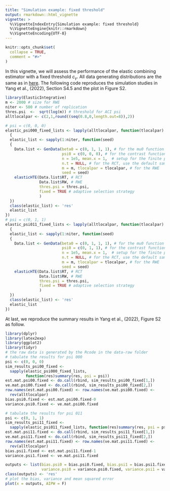 ```yaml
---
title: "Simulation example: fixed threshold"
output: rmarkdown::html_vignette
vignette: >
  %\VignetteIndexEntry{Simulation example: fixed threshold}
  %\VignetteEngine{knitr::rmarkdown}
  %\VignetteEncoding{UTF-8}
---
```


```r
knitr::opts_chunk$set(
  collapse = TRUE,
  comment = "#>"
)
```
In this vignette, we will assess the performance of the elastic combining estimator with a fixed threshold $c_\gamma$. All data generating distributions are the same as in [here](sim_psi011_111.html). The following code reproduces the simulation studies in Yang et al., (2022), Section S4.5 and the plot in Figure S2.
```r
library(ElasticIntegrative)
m <- 2000 # size for RWE
niter <- 500 # number of replication
thres.psi  <-  sqrt(log(m)) # threshold for ACI psi
alltlocalpar <- c(2,1,round((seq(0.8,0,length.out=8)),2))
```
```r
# psi = c(0, 0, 0)
elastic_psi000_fixed_lists <- lapply(alltlocalpar, function(tlocalpar)
  {
  elastic_list <- sapply(1:niter, function(seed)
  {
    Data.list <- GenData(beta0 = c(0, 1, 1, 1), # for the mu0 function
                         psi0 = c(0, 0, 0), # for the contrast function
                         n = 1e5, mean.x = 1,  # setup for the finite population
                         n.t = NULL, # for the RCT, use the default sample size
                         m = m, tlocalpar = tlocalpar, # for the RWE
                         seed = seed)
    elasticHTE(Data.list$RT, # RCT
               Data.list$RW, # RWE
               thres.psi = thres.psi,
               fixed = TRUE # adaptive selection strategy
               )
  })
  class(elastic_list) <- 'res'
  elastic_list
})
# psi = c(0, 1, 1)
elastic_psi011_fixed_lists <- lapply(alltlocalpar, function(tlocalpar)
  {
  elastic_list <- sapply(1:niter, function(seed)
  {
    Data.list <- GenData(beta0 = c(0, 1, 1, 1), # for the mu0 function
                         psi0 = c(0, 1, 1), # for the contrast function
                         n = 1e5, mean.x = 1,  # setup for the finite population
                         n.t = NULL, # for the RCT, use the default sample size
                         m = m, tlocalpar = tlocalpar, # for the RWE
                         seed = seed)
    elasticHTE(Data.list$RT, # RCT
               Data.list$RW, # RWE
               thres.psi = thres.psi,
               fixed = TRUE # adaptive selection strategy
               )
  })
  class(elastic_list) <- 'res'
  elastic_list
})
```
At last, we reproduce the summary results in Yang et al., (2022), Figure S2 as follow.
```r
library(dplyr)
library(latex2exp)
library(ggplot2)
library(tidyr)
# the raw data is generated by the Rcode in the data-raw folder
# tabulate the results for psi 000
psi <- c(0, 0, 0)
sim_results_psi00_fixed <-
  sapply(elastic_psi000_fixed_lists,
         function(res)summary(res, psi = psi))
est.mat.psi00.fixed <- do.call(rbind, sim_results_psi00_fixed[1,])
ve.mat.psi00.fixed <- do.call(rbind, sim_results_psi00_fixed[2,])
row.names(est.mat.psi00.fixed) <- row.names(ve.mat.psi00.fixed) <- 
  rev(alltlocalpar)
bias.psi0.fixed <- est.mat.psi00.fixed-0
variance.psi0.fixed <- ve.mat.psi00.fixed

# tabulate the results for psi 011
psi <- c(0, 1, 1)
sim_results_psi11_fixed <-
  sapply(elastic_psi011_fixed_lists, function(res)summary(res, psi = psi))
est.mat.psi11.fixed <- do.call(rbind, sim_results_psi11_fixed[1,])
ve.mat.psi11.fixed <- do.call(rbind, sim_results_psi11_fixed[2,])
row.names(est.mat.psi11.fixed) <- row.names(ve.mat.psi11.fixed) <- 
  rev(alltlocalpar)
bias.psi1.fixed <- est.mat.psi11.fixed-1
variance.psi1.fixed <- ve.mat.psi11.fixed
```
```r
outputs <- list(bias.psi0 = bias.psi0.fixed, bias.psi1 = bias.psi1.fixed,
                variance.psi0 = variance.psi0.fixed, variance.psi1 = variance.psi1.fixed)
class(outputs) <- 'res'
# plot the bias, variance and mean squared error
plot(x = outputs, AIPW = F)
```

